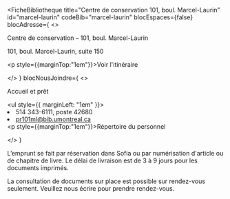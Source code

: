 
<FicheBibliotheque
  title="Centre de conservation 101, boul. Marcel-Laurin"
  id="marcel-laurin"
  codeBib="marcel-laurin"
  blocEspaces={false}
  blocAdresse={
    <>
      <p>Centre de conservation – 101, boul. Marcel-Laurin</p>
      <p>101, boul. Marcel-Laurin, suite 150</p>
      <p style={{marginTop:"1em"}}><Link to="https://www.google.com/maps?ll=45.503789,-73.670906&z=15&t=m&hl=fr&gl=CA&mapclient=embed&q=101+Blvd.+Marcel-Laurin+Saint-Laurent,+QC+H4N+2M3" Icon={ArrowSquareOutIcon}>Voir l'itinéraire</Link></p>
    </>
  }
  blocNousJoindre={
    <>
      <p>Accueil et prêt</p>
      <ul style={{ marginLeft: "1em" }}>
        <li>514 343-6111, poste 42680</li>
        <li><Link to="mailto:pr101ml@bib.umontreal.ca">pr101ml@bib.umontreal.ca</Link></li>
      </ul>
      <p style={{marginTop:"1em"}}><Link to="../nous-joindre/notre-equipe/#marcel-laurin" Icon>Répertoire du personnel</Link></p>
    </>
  }
>
 <Alert>
  <p>L’emprunt se fait par réservation dans Sofia ou par numérisation d'article ou de chapitre de livre. Le délai de livraison est de 3 à 9 jours pour les documents imprimés.</p>
  <p>La consultation de documents sur place est possible sur rendez-vous seulement. Veuillez nous écrire pour prendre rendez-vous.</p>
  </Alert>
</FicheBibliotheque>
